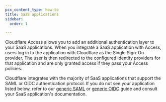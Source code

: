 ```yaml
---
pcx_content_type: how-to
title: SaaS applications
sidebar:
  order: 1

---
```



Cloudflare Access allows you to add an additional authentication layer to your SaaS applications. When you integrate a SaaS application with Access, users log in to the application with Cloudflare as the Single Sign-On provider. The user is then redirected to the configured identity providers for that application and are only granted access if they pass your Access policies.

Cloudflare integrates with the majority of SaaS applications that support the SAML or OIDC authentication protocol. If you do not see your application listed below, refer to our [generic SAML](/cloudflare-one/applications/configure-apps/saas-apps/generic-saml-saas/) or [generic OIDC](/cloudflare-one/applications/configure-apps/saas-apps/generic-oidc-saas/) guide and consult your SaaS application's documentation.

<DirectoryListing />
